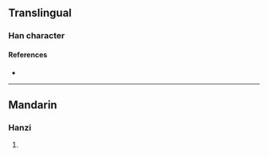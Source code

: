 {{character info/new}}
==Translingual==

===Han character===
{{Han char|rn=86|rad=火|as=08|sn=12|four=|canj=IOIF|ids=⿱府火}}

====References====
* {{Han ref|kx=0674.040|dkj=19117|hdz=32210.110|uh=7124|ud=28964}}

----

==Mandarin==

===Hanzi===
{{cmn-hanzi|pin=[[fǔ]] ([[fu3]])|wg=fu<sup>3</sup>}}

# {{defn|lang=cmn|sort=火08}}